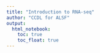 ```yaml
---
title: "Introduction to RNA-seq"
author: "CCDL for ALSF"
output:   
  html_notebook: 
    toc: true
    toc_float: true
---
```

